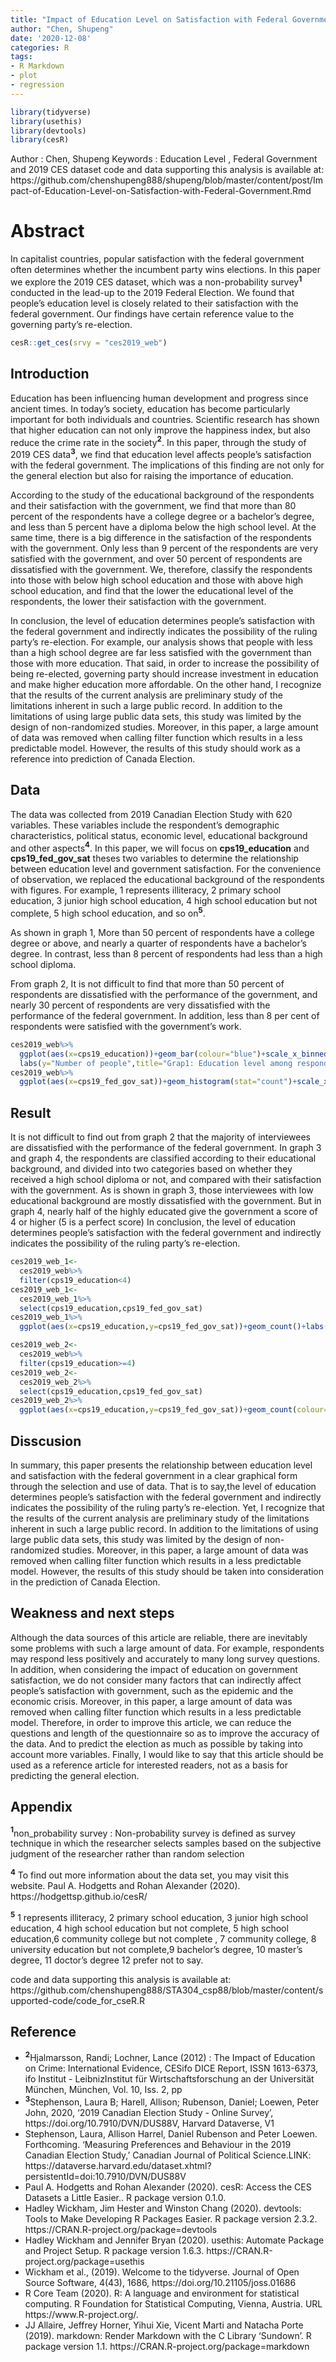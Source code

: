 ```yaml
---
title: "Impact of Education Level on Satisfaction with Federal Government"
author: "Chen, Shupeng"
date: '2020-12-08'
categories: R
tags:
- R Markdown
- plot
- regression
---
```


```r
library(tidyverse)
library(usethis)
library(devtools)
library(cesR)
```
Author : Chen, Shupeng
Keywords : Education Level , Federal Government  and  2019 CES dataset
code and data supporting this analysis is available at: https://github.com/chenshupeng888/shupeng/blob/master/content/post/Impact-of-Education-Level-on-Satisfaction-with-Federal-Government.Rmd


# Abstract
In capitalist countries, popular satisfaction with the federal government often determines whether the incumbent party wins elections. In this paper we explore the 2019 CES dataset, which was a non-probability survey**^1^** conducted in the lead-up to the 2019 Federal Election. We found that people's education level is closely related to their satisfaction with the federal government. Our findings have certain reference value to the governing party's re-election.

```r
cesR::get_ces(srvy = "ces2019_web")
```

## Introduction
Education has been influencing human development and progress since ancient times. In today's society, education has become particularly important for both individuals and countries. Scientific research has shown that higher education can not only improve the happiness index, but also reduce the crime rate in the society**^2^**. In this paper, through the study of 2019 CES data**^3^**, we find that education level affects people's satisfaction with the federal government. The implications of this finding are not only for the general election but also for raising the importance of education.  


According to the study of the educational background of the respondents and their satisfaction with the government, we find that more than 80 percent of the respondents have a college degree or a bachelor's degree, and less than 5 percent have a diploma below the high school level. At the same time, there is a big difference in the satisfaction of the respondents with the government. Only less than 9 percent of the respondents are very satisfied with the government, and over 50 percent of respondents are dissatisfied with the government. We, therefore,  classify the respondents into those with below high school education and those with above high school education, and find that the lower the educational level of the respondents, the lower their satisfaction with the government.

In conclusion, the level of education determines people's satisfaction with the federal government and indirectly indicates the possibility of the ruling party's re-election. For example, our analysis shows that people with less than a high school degree are far less satisfied with the government than those with more education. That said, in order to increase the possibility of being re-elected, governing party should increase investment in education and make higher education more affordable. On the other hand, I recognize that the results of the current analysis are preliminary study of the limitations inherent in such a large public record. In addition to the limitations of using large public data sets, this study was limited by the design of non-randomized studies. Moreover, in this paper, a large amount of data was removed when calling filter function which results in a less predictable model. However, the results of this study should work as a reference into prediction of Canada Election.

## Data
The data was collected from 2019 Canadian Election Study with 620 variables. These variables include the respondent's demographic characteristics, political status, economic level, educational background and other aspects**^4^**. In this paper, we will focus on **cps19_education** and **cps19_fed_gov_sat** theses two variables to determine the relationship between education level and government satisfaction. For the convenience of observation, we replaced the educational background of the respondents with figures. For example, 1 represents illiteracy, 2 primary school education, 3 junior high school education, 4 high school education but not complete, 5 high school education, and so on**^5^**.

As shown in graph 1, More than 50 percent of respondents have a college degree or above, and nearly a quarter of respondents have a bachelor's degree. In contrast, less than 8 percent of respondents had less than a high school diploma.

From graph 2, It is not difficult to find that more than 50 percent of respondents are dissatisfied with the performance of the government, and nearly 30 percent of respondents are very dissatisfied with the performance of the federal government. In addition, less than 8 per cent of respondents were satisfied with the government's work.

```r
ces2019_web%>%
  ggplot(aes(x=cps19_education))+geom_bar(colour="blue")+scale_x_binned(name="Education Level")+
  labs(y="Number of people",title="Grap1: Education level among respondents",caption= "Source:Stephenson, Laura B; Harell, Allison; Rubenson, Daniel; Loewen, Peter John, 2020, '2019 Canadian Election Study")+theme_bw()
ces2019_web%>%
  ggplot(aes(x=cps19_fed_gov_sat))+geom_histogram(stat="count")+scale_x_binned(name= "Satisfaction to Federal Government")+labs(y="Number of people",title="Graph2: Respondents'Satisfaction with Federal Government",caption= "Source:Stephenson, Laura B; Harell, Allison; Rubenson, Daniel; Loewen, Peter John, 2020, '2019 Canadian Election Study")+theme_linedraw()
```

## Result
It is not difficult to find out from graph 2 that the majority of interviewees are dissatisfied with the performance of the federal government. In graph 3 and graph 4, the respondents are classified according to their educational background, and divided into two categories based on whether they received a high school diploma or not, and compared with their satisfaction with the government. As is shown in graph 3, those interviewees with low educational background are mostly dissatisfied with the government. But in graph 4, nearly half of the highly educated give the government a score of 4 or higher (5 is a perfect score) In conclusion, the level of education determines people's satisfaction with the federal government and indirectly indicates the possibility of the ruling party's re-election.
```r
ces2019_web_1<-
  ces2019_web%>%
  filter(cps19_education<4)
ces2019_web_1<-
  ces2019_web_1%>%
  select(cps19_education,cps19_fed_gov_sat)
ces2019_web_1%>%
  ggplot(aes(x=cps19_education,y=cps19_fed_gov_sat))+geom_count()+labs(y="Satisfaction with Federal Government",x="Education Level",title="Graph3:Relationship between Satisfaction with Government and high Education",caption= "Source:Stephenson, Laura; Harell, Allison; Rubenson, Daniel; Loewen, Peter, 2020, '2019 CES")+theme_linedraw()

ces2019_web_2<-
  ces2019_web%>%
  filter(cps19_education>=4)
ces2019_web_2<-
  ces2019_web_2%>%
  select(cps19_education,cps19_fed_gov_sat)
ces2019_web_2%>%
  ggplot(aes(x=cps19_education,y=cps19_fed_gov_sat))+geom_count(colour="blue")+labs(y="Satisfaction with Federal Government",x="Education Level",title="Graph4:Relationship between Satisfaction with Government and low Education",caption= "Source: Stephenson, Laura; Harell, Allison; Rubenson, Daniel; Loewen, Peter, 2020, '2019 CES")+theme_classic()
```

## Disscusion
In summary, this paper presents the relationship between education level and satisfaction with the federal government in a clear graphical form through the selection and use of data. That is to say,the level of education determines people's satisfaction with the federal government and indirectly indicates the possibility of the ruling party's re-election. Yet, I recognize that the results of the current analysis are preliminary study of the limitations inherent in such a large public record. In addition to the limitations of using large public data sets, this study was limited by the design of non-randomized studies. Moreover, in this paper, a large amount of data was removed when calling filter function which results in a less predictable model. However, the results of this study should be taken into consideration in the prediction of Canada Election.



## Weakness and next steps
Although the data sources of this article are reliable, there are inevitably some problems with such a large amount of data. For example, respondents may respond less positively and accurately to many long survey questions. In addition, when considering the impact of education on government satisfaction, we do not consider many factors that can indirectly affect people's satisfaction with government, such as the epidemic and the economic crisis. Moreover, in this paper, a large amount of data was removed when calling filter function which results in a less predictable model. Therefore, in order to improve this article, we can reduce the questions and length of the questionnaire so as to improve the accuracy of the data. And to predict the election as much as possible by taking into account more variables. Finally, I would like to say that this article should be used as a reference article for interested readers, not as a basis for predicting the general election.



## Appendix
**^1^**non_probability survey : Non-probability survey is defined as survey technique in which the researcher selects samples    based on the subjective judgment of the researcher rather than random selection

**^4^** To find out more information about the data set, you may visit this website.
 Paul A. Hodgetts and Rohan Alexander (2020). https://hodgettsp.github.io/cesR/

**^5^** 1 represents illiteracy, 2 primary school education, 3 junior high school education, 4 high school education but not complete, 5 high school education,6 community college but not complete , 7 community college, 8 university education but not complete,9 bachelor's degree, 10 master's degree, 11 doctor's degree 12 prefer not to say.

code and data supporting this analysis is available at: https://github.com/chenshupeng888/STA304_csp88/blob/master/content/supported-code/code_for_cseR.R


## Reference

- **^2^**Hjalmarsson, Randi; Lochner, Lance (2012) : The Impact of Education on Crime: International Evidence, CESifo DICE Report,   ISSN 1613-6373, ifo Institut - LeibnizInstitut für Wirtschaftsforschung an der Universität München, München, Vol. 10, Iss. 2, pp
- **^3^**Stephenson, Laura B; Harell, Allison; Rubenson, Daniel; Loewen, Peter John, 2020, '2019 Canadian Election Study - Online       Survey', https://doi.org/10.7910/DVN/DUS88V, Harvard Dataverse, V1
- Stephenson, Laura, Allison Harrel, Daniel Rubenson and Peter Loewen. Forthcoming. 'Measuring Preferences and Behaviour in the   2019 Canadian Election Study,' Canadian Journal of Political Science.LINK:  https://dataverse.harvard.edu/dataset.xhtml?persistentId=doi:10.7910/DVN/DUS88V
- Paul A. Hodgetts and Rohan Alexander (2020). cesR: Access the CES Datasets a Little Easier.. R package version
  0.1.0.
- Hadley Wickham, Jim Hester and Winston Chang (2020). devtools: Tools to Make Developing R Packages Easier. R
  package version 2.3.2. https://CRAN.R-project.org/package=devtools
- Hadley Wickham and Jennifer Bryan (2020). usethis: Automate Package and Project Setup. R package version 1.6.3.
  https://CRAN.R-project.org/package=usethis
- Wickham et al., (2019). Welcome to the tidyverse. Journal of Open Source Software, 4(43), 1686,
  https://doi.org/10.21105/joss.01686
- R Core Team (2020). R: A language and environment for statistical computing. R Foundation for Statistical
  Computing, Vienna, Austria. URL https://www.R-project.org/.
- JJ Allaire, Jeffrey Horner, Yihui Xie, Vicent Marti and Natacha Porte (2019). markdown: Render Markdown with the
  C Library 'Sundown'. R package version 1.1. https://CRAN.R-project.org/package=markdown
